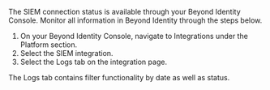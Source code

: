The SIEM connection status is available through your Beyond Identity Console. Monitor all information in Beyond Identity through the steps below.

1. On your Beyond Identity Console, navigate to Integrations under the Platform section.
2. Select the SIEM integration.
3. Select the Logs tab on the integration page.

The Logs tab contains filter functionality by date as well as status.